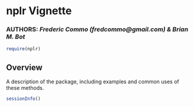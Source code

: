 %\VignetteEngine{knitr::knitr}
# nplr Vignette
### **AUTHORS**: _Frederic Commo (fredcommo@gmail.com) & Brian M. Bot_

```r
require(nplr)
```

## Overview
A description of the package, including examples and common uses of these methods.

```r
sessionInfo()
```
